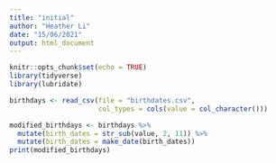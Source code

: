 ```yaml
---
title: "initial"
author: "Heather Li"
date: "15/06/2021"
output: html_document
---
```


```r
knitr::opts_chunk$set(echo = TRUE)
library(tidyverse)
library(lubridate)
```

```r
birthdays <- read_csv(file = "birthdates.csv",
                      col_types = cols(value = col_character()))

```

```r
modified_birthdays <- birthdays %>% 
  mutate(birth_dates = str_sub(value, 2, 11)) %>% 
  mutate(birth_dates = make_date(birth_dates))
print(modified_birthdays)
```



